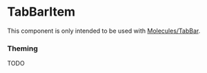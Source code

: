 

<Meta component={TabBarItem} title='Atoms/TabBarItem' />

# TabBarItem

This component is only intended to be used with [Molecules/TabBar](/?path=/docs/molecules-progresscounter).

### Theming

TODO
